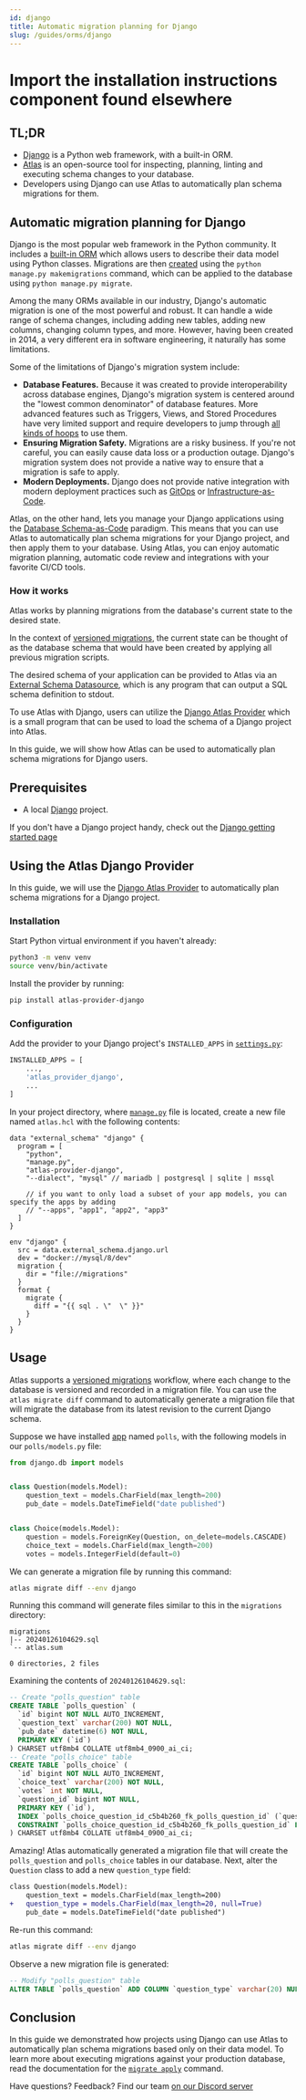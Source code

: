 ```yaml
---
id: django
title: Automatic migration planning for Django
slug: /guides/orms/django
---
```


# Import the installation instructions component found elsewhere


## TL;DR
* [Django](https://www.djangoproject.com) is a Python web framework, with a built-in ORM.
* [Atlas](https://atlasgo.io) is an open-source tool for inspecting, planning, linting and
  executing schema changes to your database.
* Developers using Django can use Atlas to automatically plan schema migrations
  for them.

## Automatic migration planning for Django

Django is the most popular web framework in the Python community. It includes a [built-in ORM](https://docs.djangoproject.com/en/5.0/#the-model-layer)
which allows users to describe their data model using Python classes. Migrations are then [created](https://docs.djangoproject.com/en/5.0/topics/migrations)
using the `python manage.py makemigrations` command, which can be applied to the database using `python manage.py migrate`.

Among the many ORMs available in our industry, Django's automatic migration is one of the most powerful and robust. 
It can handle a wide range of schema changes, including adding new tables, adding new columns, changing column types, and more.
However, having been created in 2014, a very different era in software engineering, it naturally has some limitations.

Some of the limitations of Django's migration system include:

* **Database Features.** Because it was created to provide interoperability across database engines, Django's 
  migration system is centered around the "lowest common denominator" of database features. More advanced 
  features such as Triggers, Views, and Stored Procedures have very limited support and require developers to jump through [all kinds of hoops](https://docs.djangoproject.com/en/5.0/ref/migration-operations/#django.db.migrations.operations.SeparateDatabaseAndState)
  to use them.
* **Ensuring Migration Safety.** Migrations are a risky business. If you're not careful, you can easily cause data loss or 
  a production outage. Django's migration system does not provide a native way to ensure that a migration is safe to apply.
* **Modern Deployments.**  Django does not provide native integration with modern deployment practices such as [GitOps](/blog/2023/12/06/gitops-for-databases-part-1)
  or [Infrastructure-as-Code](/blog/2023/07/19/bridging-the-gap-between-iac-and-schema-management).

Atlas, on the other hand, lets you manage your Django applications using the [Database Schema-as-Code](/blog/2024/01/24/why-schema-as-code)
paradigm. This means that you can use Atlas to automatically plan schema migrations for your Django project, and then apply them to your database.
Using Atlas, you can enjoy automatic migration planning, automatic code review and integrations with your favorite CI/CD tools.

### How it works

Atlas works by planning migrations from the database's current state to the desired state.

In the context of [versioned migrations](/concepts/declarative-vs-versioned#versioned-migrations),
the current state can be thought of as the database schema that would have
been created by applying all previous migration scripts.

The desired schema of your application can be provided to Atlas via an [External Schema Datasource](/atlas-schema/projects#data-source-external_schema),
which is any program that can output a SQL schema definition to stdout.

To use Atlas with Django, users can utilize the [Django Atlas Provider](https://github.com/ariga/atlas-provider-django)
which is a small program that can be used to load the schema of a Django project into Atlas.

In this guide, we will show how Atlas can be used to automatically plan schema migrations for Django users.


## Prerequisites

* A local [Django](https://www.djangoproject.com) project.

If you don't have a Django project handy, check out the [Django getting started page](https://docs.djangoproject.com/en/5.0/intro/tutorial01/)

## Using the Atlas Django Provider

In this guide, we will use the [Django Atlas Provider](https://github.com/ariga/atlas-provider-django)
to automatically plan schema migrations for a Django project.

### Installation

<InstallationInstructions />

Start Python virtual environment if you haven't already:
```bash
python3 -m venv venv
source venv/bin/activate
```

Install the provider by running:
```bash
pip install atlas-provider-django
``` 

### Configuration

Add the provider to your Django project's `INSTALLED_APPS` in [`settings.py`](https://docs.djangoproject.com/en/5.0/topics/settings/):

```python
INSTALLED_APPS = [
    ...,
    'atlas_provider_django',
    ...
]
```

In your project directory, where [`manage.py`](https://docs.djangoproject.com/en/5.0/ref/django-admin/) file is located, 
create a new file named `atlas.hcl` with the following contents:

```hcl
data "external_schema" "django" {
  program = [
    "python",
    "manage.py",
    "atlas-provider-django",
    "--dialect", "mysql" // mariadb | postgresql | sqlite | mssql
    
    // if you want to only load a subset of your app models, you can specify the apps by adding
    // "--apps", "app1", "app2", "app3"
  ]
}

env "django" {
  src = data.external_schema.django.url
  dev = "docker://mysql/8/dev"
  migration {
    dir = "file://migrations"
  }
  format {
    migrate {
      diff = "{{ sql . \"  \" }}"
    }
  }
}
```

## Usage

Atlas supports a [versioned migrations](/concepts/declarative-vs-versioned#versioned-migrations)
workflow, where each change to the database is versioned and recorded in a migration file. You can use the
`atlas migrate diff` command to automatically generate a migration file that will migrate the database
from its latest revision to the current Django schema.

Suppose we have installed [app](https://docs.djangoproject.com/en/5.0/ref/applications/) named `polls`, 
with the following models in our `polls/models.py` file:

```python
from django.db import models


class Question(models.Model):
    question_text = models.CharField(max_length=200)
    pub_date = models.DateTimeField("date published")


class Choice(models.Model):
    question = models.ForeignKey(Question, on_delete=models.CASCADE)
    choice_text = models.CharField(max_length=200)
    votes = models.IntegerField(default=0)
```

We can generate a migration file by running this command:

```bash
atlas migrate diff --env django
```

Running this command will generate files similar to this in the `migrations` directory:

```
migrations
|-- 20240126104629.sql
`-- atlas.sum

0 directories, 2 files
```

Examining the contents of `20240126104629.sql`:

```sql
-- Create "polls_question" table
CREATE TABLE `polls_question` (
  `id` bigint NOT NULL AUTO_INCREMENT,
  `question_text` varchar(200) NOT NULL,
  `pub_date` datetime(6) NOT NULL,
  PRIMARY KEY (`id`)
) CHARSET utf8mb4 COLLATE utf8mb4_0900_ai_ci;
-- Create "polls_choice" table
CREATE TABLE `polls_choice` (
  `id` bigint NOT NULL AUTO_INCREMENT,
  `choice_text` varchar(200) NOT NULL,
  `votes` int NOT NULL,
  `question_id` bigint NOT NULL,
  PRIMARY KEY (`id`),
  INDEX `polls_choice_question_id_c5b4b260_fk_polls_question_id` (`question_id`),
  CONSTRAINT `polls_choice_question_id_c5b4b260_fk_polls_question_id` FOREIGN KEY (`question_id`) REFERENCES `polls_question` (`id`) ON UPDATE NO ACTION ON DELETE NO ACTION
) CHARSET utf8mb4 COLLATE utf8mb4_0900_ai_ci;

```

Amazing! Atlas automatically generated a migration file that will create the `polls_question` and `polls_choice` tables in our database.
Next, alter the `Question` class to add a new `question_type` field:

```diff
class Question(models.Model):
    question_text = models.CharField(max_length=200)
+   question_type = models.CharField(max_length=20, null=True)
    pub_date = models.DateTimeField("date published")
```
Re-run this command:

```bash
atlas migrate diff --env django
```

Observe a new migration file is generated:

```sql
-- Modify "polls_question" table
ALTER TABLE `polls_question` ADD COLUMN `question_type` varchar(20) NULL;
```

## Conclusion

In this guide we demonstrated how projects using Django can use Atlas to automatically
plan schema migrations based only on their data model. To learn more about executing
migrations against your production database, read the documentation for the
[`migrate apply`](/versioned/apply) command.

Have questions? Feedback? Find our team [on our Discord server](https://discord.gg/zZ6sWVg6NT)
